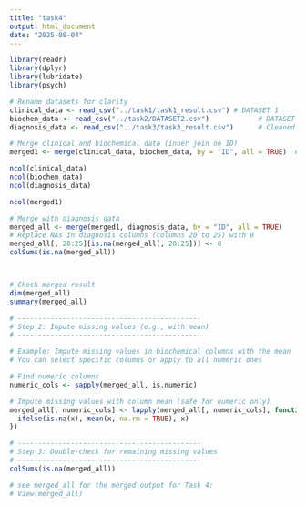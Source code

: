 ```yaml
---
title: "task4"
output: html_document
date: "2025-08-04"
---
```


```r
library(readr)
library(dplyr)
library(lubridate)
library(psych)

# Rename datasets for clarity
clinical_data <- read_csv("../task1/task1_result.csv") # DATASET 1
biochem_data <- read_csv("../task2/DATASET2.csv")            # DATASET 2
diagnosis_data <- read_csv("../task3/task3_result.csv")      # Cleaned DATASET 3

# Merge clinical and biochemical data (inner join on ID)
merged1 <- merge(clinical_data, biochem_data, by = "ID", all = TRUE)  # Use all=TRUE to keep all patients

ncol(clinical_data)
ncol(biochem_data)
ncol(diagnosis_data)

ncol(merged1)

# Merge with diagnosis data
merged_all <- merge(merged1, diagnosis_data, by = "ID", all = TRUE)
# Replace NAs in diagnosis columns (columns 20 to 25) with 0
merged_all[, 20:25][is.na(merged_all[, 20:25])] <- 0
colSums(is.na(merged_all))



# Check merged result
dim(merged_all)
summary(merged_all)

# ---------------------------------------------
# Step 2: Impute missing values (e.g., with mean)
# ---------------------------------------------

# Example: Impute missing values in biochemical columns with the mean
# You can select specific columns or apply to all numeric ones

# Find numeric columns
numeric_cols <- sapply(merged_all, is.numeric)

# Impute missing values with column mean (safe for numeric only)
merged_all[, numeric_cols] <- lapply(merged_all[, numeric_cols], function(x) {
  ifelse(is.na(x), mean(x, na.rm = TRUE), x)
})

# ---------------------------------------------
# Step 3: Double-check for remaining missing values
# ---------------------------------------------
colSums(is.na(merged_all))

# see merged_all for the merged output for Task 4: 
# View(merged_all)
```

